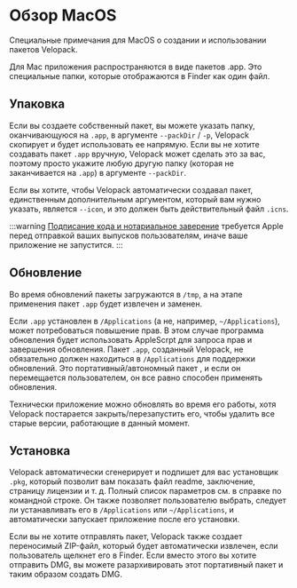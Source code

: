 # Обзор MacOS

<AppliesTo mac />
Специальные примечания для MacOS о создании и использовании пакетов Velopack.

Для Mac приложения распространяются в виде пакетов .app. Это специальные папки, которые отображаются в Finder как один файл.

## Упаковка

Если вы создаете собственный пакет, вы можете указать папку, оканчивающуюся на `.app`, в аргументе `--packDir` / `-p`, Velopack скопирует и будет использовать ее напрямую.
Если вы не хотите создавать пакет `.app` вручную, Velopack может сделать это за вас, поэтому просто укажите любую другую папку (которая не заканчивается на `.app`) в аргументе `--packDir`.

Если вы хотите, чтобы Velopack автоматически создавал пакет, единственным дополнительным аргументом, который вам нужно указать, является `--icon`, и это должен быть действительный файл `.icns`.

:::warning
[Подписание кода и нотариальное заверение](../signing.mdx) требуется Apple перед отправкой ваших выпусков пользователям, иначе ваше приложение не запустится.
:::

## Обновление

Во время обновлений пакеты загружаются в `/tmp`, а на этапе применения пакет `.app` будет извлечен и заменен. 

Если `.app` установлен в `/Applications` (а не, например, `~/Applications`), может потребоваться повышение прав. 
В этом случае программа обновления будет использовать AppleScrpt для запроса прав и завершения обновления. 
Пакет `.app`, созданный Velopack, не обязательно должен находиться в `/Applications` для поддержки обновлений. Это портативный/автономный пакет
, и если он перемещается пользователем, он все равно способен применять обновления.

Технически приложение можно обновлять во время его работы, хотя Velopack постарается закрыть/перезапустить его, чтобы удалить все старые версии, работающие в данный момент.

## Установка

Velopack автоматически сгенерирует и подпишет для вас установщик `.pkg`, который позволит вам показать файл readme, заключение, страницу лицензии и т. д. 
Полный список параметров см. в справке по командной строке.
Он также позволяет пользователю выбрать, следует ли устанавливать его в `/Applications` или `~/Applications`, и автоматически запускает приложение после его установки. 

Если вы не хотите отправлять пакет, Velopack также создает переносимый ZIP-файл, который будет автоматически извлечен, если пользователь щелкнет его в Finder.
Если вместо этого вы хотите отправить DMG, вы можете разархивировать этот портативный пакет и таким образом создать DMG.
